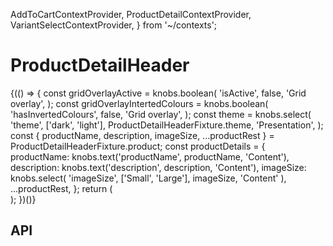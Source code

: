   AddToCartContextProvider,
  ProductDetailContextProvider,
  VariantSelectContextProvider,
} from '~/contexts';

<Meta title="Components/ProductDetailHeader" component={ProductDetailHeader} />

# ProductDetailHeader

<Canvas>
  <Story name="Base component">
    {(() => {
      const gridOverlayActive = knobs.boolean(
        'isActive',
        false,
        'Grid overlay',
      );
      const gridOverlayIntertedColours = knobs.boolean(
        'hasInvertedColours',
        false,
        'Grid overlay',
      );
      const theme = knobs.select(
        'theme',
        ['dark', 'light'],
        ProductDetailHeaderFixture.theme,
        'Presentation',
      );
      const {
        productName,
        description,
        imageSize,
        ...productRest
      } = ProductDetailHeaderFixture.product;
      const productDetails = {
        productName: knobs.text('productName', productName, 'Content'),
        description: knobs.text('description', description, 'Content'),
        imageSize: knobs.select(
          'imageSize',
          ['Small', 'Large'],
          imageSize,
          'Content'
        ),
        ...productRest,
      };
      return (
        <div>
          <GridOverlay
            isActive={gridOverlayActive}
            hasInvertedColours={gridOverlayIntertedColours}
          />
          <AddToCartContextProvider onClick={mockAddToCartButtonOnClick}>
            <ProductDetailContextProvider product={productDetails}>
              <VariantSelectContextProvider
                variants={ProductDetailHeaderFixture.product.variantOptions}
              >
                <ProductDetailHeader
                  breadcrumbs={ProductDetailHeaderFixture.breadcrumbs}
                  className={ProductDetailHeaderFixture.className}
                  copy={{
                    addToCart: AddToCartButtonFixture.copy,
                    size: ProductDetailBodyFixture.copy.size,
                    upSellProductLabel:
                      ProductDetailBodyFixture.copy.upSellProductLabel,
                    flyinPanelHeading:
                      ProductDetailBodyFixture.copy.flyinPanelHeading,
                  }}
                  theme={theme}
                />
                <SecondaryMessage {...SecondaryMessageFixture} />
              </VariantSelectContextProvider>
            </ProductDetailContextProvider>
          </AddToCartContextProvider>
        </div>
      );
    })()}
  </Story>
</Canvas>

## API

<ArgsTable of={ProductDetailHeader} />
